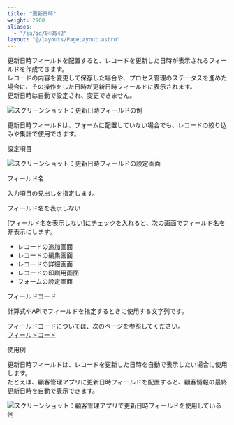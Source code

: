 ```yaml
---
title: "更新日時"
weight: 2900
aliases:
  - "/ja/id/040542"
layout: "@/layouts/PageLayout.astro"
---
```




更新日時フィールドを配置すると、レコードを更新した日時が表示されるフィールドを作成できます。  
レコードの内容を変更して保存した場合や、プロセス管理のステータスを進めた場合に、その操作をした日時が更新日時フィールドに表示されます。  
更新日時は自動で設定され、変更できません。

<Img src="/k/kintone/img-ja/updated_datetime_01.png" alt="スクリーンショット：更新日時フィールドの例" />

<Note>

更新日時フィールドは、フォームに配置していない場合でも、レコードの絞り込みや集計で使用できます。

</Note>

<Heading id="form_parts_updated_datetime_20">設定項目</Heading>

<Img src="/k/kintone/img-ja/updated_datetime_03.png" alt="スクリーンショット：更新日時フィールドの設定画面" />

<Heading level={3} id="form_parts_updated_datetime_2010">フィールド名</Heading>

入力項目の見出しを指定します。

<Heading level={3} id="form_parts_updated_datetime_2020">フィールド名を表示しない</Heading>

[フィールド名を表示しない]にチェックを入れると、次の画面でフィールド名を非表示にします。

* レコードの追加画面
* レコードの編集画面
* レコードの詳細画面
* レコードの印刷用画面
* フォームの設定画面

<Heading level={3} id="form_parts_updated_datetime_2030">フィールドコード</Heading>

計算式やAPIでフィールドを指定するときに使用する文字列です。

<Note>

フィールドコードについては、次のページを参照してください。  
[フィールドコード](/k/ja/id/040504.html)

</Note>

<Heading id="form_parts_updated_datetime_10">使用例</Heading>

更新日時フィールドは、レコードを更新した日時を自動で表示したい場合に使用します。  
たとえば、顧客管理アプリに更新日時フィールドを配置すると、顧客情報の最終更新日時を自動で表示できます。

<Img src="/k/kintone/img-ja/updated_datetime_02.png" alt="スクリーンショット：顧客管理アプリで更新日時フィールドを使用している例" />
